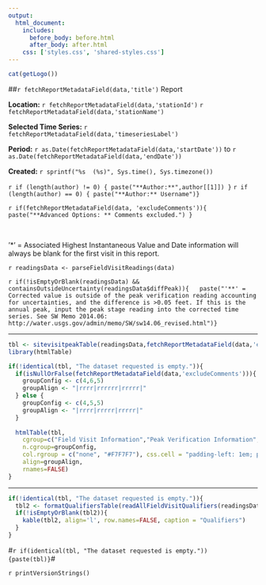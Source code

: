 ```yaml
---
output:
  html_document:
    includes:
      before_body: before.html
      after_body: after.html
    css: ['styles.css', 'shared-styles.css']
---
```

<script>document.title="Site Visit Peak Summary - " + `r fetchReportMetadataField(data,'stationId')`</script>
<div class="header">
<div>
<div class="header-logo">
```r
cat(getLogo())
```
</div>
<div class="header-title">
##`r fetchReportMetadataField(data,'title')` Report
</div>
</div>
<div class="header-labels">
<div class="header-col-left">
**Location:**  `r fetchReportMetadataField(data,'stationId')` `r fetchReportMetadataField(data,'stationName')`

**Selected Time Series:** `r fetchReportMetadataField(data,'timeseriesLabel')`
</div>
<div class="header-col-right">
**Period:**  `r as.Date(fetchReportMetadataField(data,'startDate'))` to `r as.Date(fetchReportMetadataField(data,'endDate'))`

**Created:**  `r sprintf("%s  (%s)", Sys.time(), Sys.timezone())`

`r if (length(author) != 0) { paste("**Author:**",author[[1]]) }`
`r if (length(author) == 0) { paste("**Author:** Username")}`
</div>
</div>

`r if(fetchReportMetadataField(data, 'excludeComments')){ paste("**Advanced Options: ** Comments excluded.") }`

&nbsp;

'*' = Associated Highest Instantaneous Value and Date information will always be blank for the first visit in this report.

`r readingsData <- parseFieldVisitReadings(data)`

`r if(!isEmptyOrBlank(readingsData) && containsOutsideUncertainty(readingsData$diffPeak)){
  paste("'**' = Corrected value is outside of the peak verification reading accounting for uncertainties, and the difference is >0.05 feet. If this is the annual peak, input the peak stage reading into the corrected time series. See SW Memo 2014.06: http://water.usgs.gov/admin/memo/SW/sw14.06_revised.html")}`
</div>

***

```r
tbl <- sitevisitpeakTable(readingsData,fetchReportMetadataField(data,'excludeComments'),fetchReportMetadataField(data,'timezone'))
library(htmlTable)

if(!identical(tbl, "The dataset requested is empty.")){
  if(isNullOrFalse(fetchReportMetadataField(data,'excludeComments'))){
    groupConfig <- c(4,6,5)
    groupAlign <- "|rrrr|rrrrrr|rrrrr|"
  } else {
    groupConfig <- c(4,5,5)
    groupAlign <- "|rrrr|rrrrr|rrrrr|"
  }
  
  htmlTable(tbl, 
    cgroup=c("Field Visit Information","Peak Verification Information","*Associated Highest Instantaneous Value and Date"),
    n.cgroup=groupConfig,
    col.rgroup = c("none", "#F7F7F7"), css.cell = "padding-left: 1em; padding-right: 1em; padding-top:.5em;padding-bottom:.5em;",
    align=groupAlign,
    rnames=FALSE)
}

```

***

```r
if(!identical(tbl, "The dataset requested is empty.")){
  tbl2 <- formatQualifiersTable(readAllFieldVisitQualifiers(readingsData))
  if(!isEmptyOrBlank(tbl2)){
    kable(tbl2, align='l', row.names=FALSE, caption = "Qualifiers")
  }
}
```

#`r if(identical(tbl, "The dataset requested is empty.")) {paste(tbl)}`#

`r printVersionStrings()`
